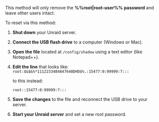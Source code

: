 This method will only remove the **%%root|root-user%% password** and leave other users intact.

To reset via this method:

1. **Shut down** your Unraid server.
2. **Connect the USB flash drive** to a computer (Windows or Mac).
3. **Open the file** located at `/config/shadow` using a text editor (like Notepad++).
4. **Edit the line** that looks like:
   `root:$&$&%*1112233484847648DHD$%.:15477:0:99999:7:::`

   to this instead:

   `root::15477:0:99999:7:::`

5. **Save the changes** to the file and reconnect the USB drive to your server.
6. **Start your Unraid server** and set a new root password.
